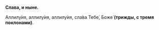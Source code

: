 **Слава, и ныне.**

Аллилу́ия, аллилу́ия, аллилу́ия, сла́ва Тебе́, Боже́ **(трижды, с тремя поклонами)**.

